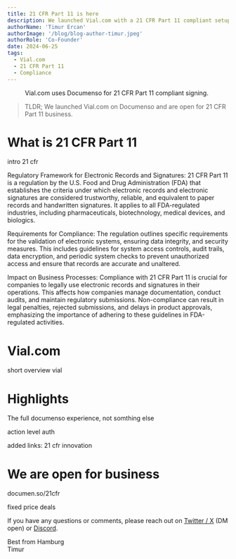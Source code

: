 ```yaml
---
title: 21 CFR Part 11 is here
description: We launched Vial.com with a 21 CFR Part 11 compliant setup. Reach out, if 21 CFR Part 11 compliance is among your needs.
authorName: 'Timur Ercan'
authorImage: '/blog/blog-author-timur.jpeg'
authorRole: 'Co-Founder'
date: 2024-06-25
tags:
  - Vial.com
  - 21 CFR Part 11
  - Compliance
---
```


<figure>
  <MdxNextImage
    src="/blog/vial.png"
    width="1260"
    height="630"
    alt="A beautiful sunset as a metaphor for the Early Adopter phase ending"
  />

  <figcaption className="text-center">
   Vial.com uses Documenso for 21 CFR Part 11 compliant signing.
  </figcaption>
</figure>

> TLDR; We launched Vial.com on Documenso and are open for 21 CFR Part 11 business.

# What is 21 CFR Part 11

intro 21 cfr

Regulatory Framework for Electronic Records and Signatures:
21 CFR Part 11 is a regulation by the U.S. Food and Drug Administration (FDA) that establishes the criteria under which electronic records and electronic signatures are considered trustworthy, reliable, and equivalent to paper records and handwritten signatures. It applies to all FDA-regulated industries, including pharmaceuticals, biotechnology, medical devices, and biologics.

Requirements for Compliance:
The regulation outlines specific requirements for the validation of electronic systems, ensuring data integrity, and security measures. This includes guidelines for system access controls, audit trails, data encryption, and periodic system checks to prevent unauthorized access and ensure that records are accurate and unaltered.

Impact on Business Processes:
Compliance with 21 CFR Part 11 is crucial for companies to legally use electronic records and signatures in their operations. This affects how companies manage documentation, conduct audits, and maintain regulatory submissions. Non-compliance can result in legal penalties, rejected submissions, and delays in product approvals, emphasizing the importance of adhering to these guidelines in FDA-regulated activities.

# Vial.com
short overview vial

# Highlights
The full documenso experience, not somthing else

action level auth

added links: 21 cfr innovation


# We are open for business

documen.so/21cfr

fixed price deals


If you have any questions or comments, please reach out on [Twitter / X](https://twitter.com/eltimuro) (DM open) or [Discord](https://documen.so/discord).

Best from Hamburg\
Timur